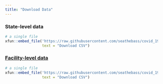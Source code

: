 ```yaml
---
title: "Download Data"
---
```


### State-level data


```r
# a single file
xfun::embed_file('https://raw.githubusercontent.com/seathebass/covid_19_state_prisons/master/data/daily/facilities_data_current.csv',
                 text = "Download CSV")
```

<a href="base64 data" download="filename">


### Facility-level data

```r
# a single file
xfun::embed_file('https://raw.githubusercontent.com/seathebass/covid_19_state_prisons/master/data/daily/state_summaries_current.csv',
                 text = "Download CSV")
```

<a href="base64 data" download="filename">
